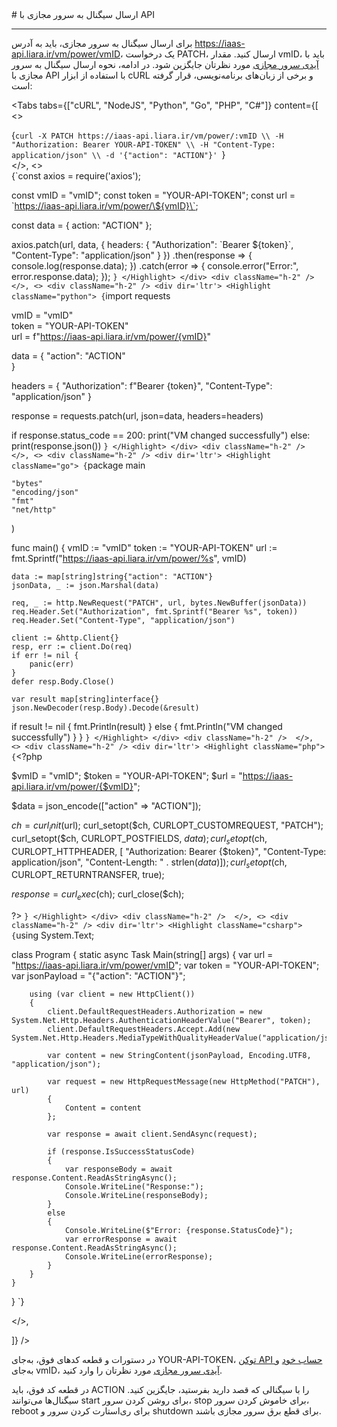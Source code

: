 

<Layout>
<Head>
<title>مستندات ارسال سیگنال به سرور مجازی با API - لیارا</title>
<meta property="og:title" content="مستندات خدمات رایانش ابری لیارا" />
<meta property="og:description" content="مستندات مربوط به نحوه ارسال سیگنال به سرور مجازی با API در سرور مجازی ابری در لیارا"  />
<meta property="og:image" content="https://files.liara.ir/liara/logos/liara-poster.jpg" />
</Head>
# ارسال سیگنال به سرور مجازی با API
<hr className="mb-2" />

برای ارسال سیگنال به سرور مجازی، باید به آدرس <Important>https://iaas-api.liara.ir/vm/power/vmID</Important>، یک درخواست <Important>PATCH</Important>، ارسال کنید. مقدار <Important>vmID</Important>، باید با <a href="/iaas/details/vm-id/" className="text-[#2196f3]">آیدی سرور مجازی</a> مورد نظرتان جایگزین شود.
در ادامه، نحوه ارسال سیگنال به سرور مجازی با API با استفاده از ابزار <Important>cURL</Important> و برخی از زبان‌های برنامه‌نویسی، قرار گرفته است:

<Tabs 
  tabs={["cURL", "NodeJS", "Python", "Go", "PHP", "C#"]} 
  content={[
  <>
    <div className="h-2" />
    <div dir='ltr'>
        <Highlight className="bash">
            {`curl -X PATCH https://iaas-api.liara.ir/vm/power/:vmID \\
  -H "Authorization: Bearer YOUR-API-TOKEN" \\
  -H "Content-Type: application/json" \\
  -d '{"action": "ACTION"}'
`}
        </Highlight>
    </div>
    <div className="h-2" /> 
  </>,
  <>
    <div className="h-2" />
    <div dir='ltr'>
        <Highlight className="bash">
            {`const axios = require('axios');

const vmID = "vmID"; 
const token = "YOUR-API-TOKEN"; 
const url = \`https://iaas-api.liara.ir/vm/power/\${vmID}\`;

const data = {
    action: "ACTION" 
};

axios.patch(url, data, {
    headers: {
        "Authorization": \`Bearer \${token}\`,
        "Content-Type": "application/json"
    }
})
.then(response => {
    console.log(response.data); 
})
.catch(error => {
    console.error("Error:", error.response.data);
});
`}
        </Highlight>
    </div>
    <div className="h-2" /> 
  </>,
  <>
    <div className="h-2" />
    <div dir='ltr'>
        <Highlight className="python">
            {`import requests

vmID = "vmID"  
token = "YOUR-API-TOKEN"  
url = f"https://iaas-api.liara.ir/vm/power/{vmID}"

data = {
    "action": "ACTION"  
}

headers = {
    "Authorization": f"Bearer {token}",
    "Content-Type": "application/json"
}

response = requests.patch(url, json=data, headers=headers)

if response.status_code == 200:
    print("VM changed successfully")
else: 
    print(response.json())
`}
        </Highlight>
    </div>
    <div className="h-2" /> 
  </>,
  <>
    <div className="h-2" />
    <div dir='ltr'>
        <Highlight className="go">
            {`package main

    "bytes"
    "encoding/json"
    "fmt"
    "net/http"
)

func main() {
    vmID := "vmID"
    token := "YOUR-API-TOKEN" 
    url := fmt.Sprintf("https://iaas-api.liara.ir/vm/power/%s", vmID)

    data := map[string]string{"action": "ACTION"} 
    jsonData, _ := json.Marshal(data)

    req, _ := http.NewRequest("PATCH", url, bytes.NewBuffer(jsonData))
    req.Header.Set("Authorization", fmt.Sprintf("Bearer %s", token))
    req.Header.Set("Content-Type", "application/json")

    client := &http.Client{}
    resp, err := client.Do(req)
    if err != nil {
        panic(err)
    }
    defer resp.Body.Close()

    var result map[string]interface{}
    json.NewDecoder(resp.Body).Decode(&result)

  if result != nil {
      fmt.Println(result) 
  } else {
    fmt.Println("VM changed successfully")
  }
}
`}
        </Highlight>
    </div>
    <div className="h-2" /> 
  </>,
  <>
    <div className="h-2" />
    <div dir='ltr'>
        <Highlight className="php">
            {`<?php

$vmID = "vmID"; 
$token = "YOUR-API-TOKEN"; 
$url = "https://iaas-api.liara.ir/vm/power/{$vmID}";

$data = json_encode(["action" => "ACTION"]);

$ch = curl_init($url);
curl_setopt($ch, CURLOPT_CUSTOMREQUEST, "PATCH");
curl_setopt($ch, CURLOPT_POSTFIELDS, $data);
curl_setopt($ch, CURLOPT_HTTPHEADER, [
    "Authorization: Bearer {$token}",
    "Content-Type: application/json",
    "Content-Length: " . strlen($data)
]);
curl_setopt($ch, CURLOPT_RETURNTRANSFER, true);

$response = curl_exec($ch);
curl_close($ch);

?>
`}
        </Highlight>
    </div>
    <div className="h-2" /> 
  </>,
  <>
    <div className="h-2" />
    <div dir='ltr'>
        <Highlight className="csharp">
            {`using System.Text;

class Program
{
    static async Task Main(string[] args)
    {
        var url = "https://iaas-api.liara.ir/vm/power/vmID";
        var token = "YOUR-API-TOKEN";
        var jsonPayload = "{\"action\": \"ACTION\"}";

        using (var client = new HttpClient())
        {
            client.DefaultRequestHeaders.Authorization = new System.Net.Http.Headers.AuthenticationHeaderValue("Bearer", token);
            client.DefaultRequestHeaders.Accept.Add(new System.Net.Http.Headers.MediaTypeWithQualityHeaderValue("application/json"));

            var content = new StringContent(jsonPayload, Encoding.UTF8, "application/json");

            var request = new HttpRequestMessage(new HttpMethod("PATCH"), url)
            {
                Content = content
            };

            var response = await client.SendAsync(request);

            if (response.IsSuccessStatusCode)
            {
                var responseBody = await response.Content.ReadAsStringAsync();
                Console.WriteLine("Response:");
                Console.WriteLine(responseBody);
            }
            else
            {
                Console.WriteLine($"Error: {response.StatusCode}");
                var errorResponse = await response.Content.ReadAsStringAsync();
                Console.WriteLine(errorResponse);
            }
        }
    }
}
`}
        </Highlight>
    </div>
    <div className="h-2" /> 
  </>,
 
  ]}
/>

<Alert variant="info">
<p>
    در دستورات و قطعه کدهای فوق، به‌جای <Important>YOUR-API-TOKEN</Important>، <a href="/references/api/about" className="text-[#2196f3]">توکن API حساب خود</a> و به‌جای <Important>vmID</Important>، <a href="/iaas/details/vm-id/" className="text-[#2196f3]">آیدی سرور مجازی</a> مورد نظرتان را وارد کنید.
</p>
</Alert>
<Alert variant="info">
<p>
در قطعه کد فوق، باید <Important>ACTION</Important> را با سیگنالی که قصد دارید بفرستید، جایگزین کنید. سیگنال‌ها می‌توانند <Important>start</Important> برای روشن کردن سرور، <Important>stop</Important> برای خاموش کردن سرور، <Important>reboot</Important> برای ری‌استارت کردن سرور و <Important>shutdown</Important> برای قطع برق سرور مجازی باشند.
</p>
</Alert>

</Layout>